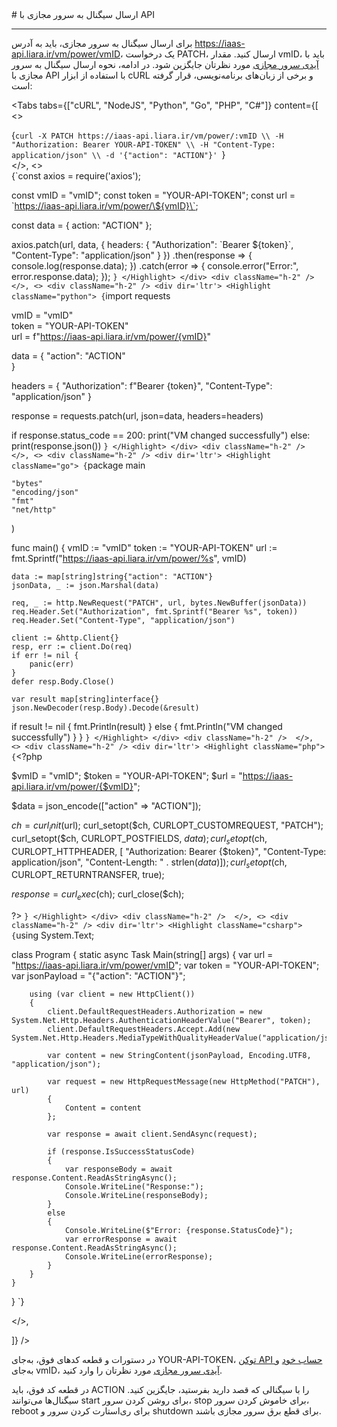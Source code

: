 

<Layout>
<Head>
<title>مستندات ارسال سیگنال به سرور مجازی با API - لیارا</title>
<meta property="og:title" content="مستندات خدمات رایانش ابری لیارا" />
<meta property="og:description" content="مستندات مربوط به نحوه ارسال سیگنال به سرور مجازی با API در سرور مجازی ابری در لیارا"  />
<meta property="og:image" content="https://files.liara.ir/liara/logos/liara-poster.jpg" />
</Head>
# ارسال سیگنال به سرور مجازی با API
<hr className="mb-2" />

برای ارسال سیگنال به سرور مجازی، باید به آدرس <Important>https://iaas-api.liara.ir/vm/power/vmID</Important>، یک درخواست <Important>PATCH</Important>، ارسال کنید. مقدار <Important>vmID</Important>، باید با <a href="/iaas/details/vm-id/" className="text-[#2196f3]">آیدی سرور مجازی</a> مورد نظرتان جایگزین شود.
در ادامه، نحوه ارسال سیگنال به سرور مجازی با API با استفاده از ابزار <Important>cURL</Important> و برخی از زبان‌های برنامه‌نویسی، قرار گرفته است:

<Tabs 
  tabs={["cURL", "NodeJS", "Python", "Go", "PHP", "C#"]} 
  content={[
  <>
    <div className="h-2" />
    <div dir='ltr'>
        <Highlight className="bash">
            {`curl -X PATCH https://iaas-api.liara.ir/vm/power/:vmID \\
  -H "Authorization: Bearer YOUR-API-TOKEN" \\
  -H "Content-Type: application/json" \\
  -d '{"action": "ACTION"}'
`}
        </Highlight>
    </div>
    <div className="h-2" /> 
  </>,
  <>
    <div className="h-2" />
    <div dir='ltr'>
        <Highlight className="bash">
            {`const axios = require('axios');

const vmID = "vmID"; 
const token = "YOUR-API-TOKEN"; 
const url = \`https://iaas-api.liara.ir/vm/power/\${vmID}\`;

const data = {
    action: "ACTION" 
};

axios.patch(url, data, {
    headers: {
        "Authorization": \`Bearer \${token}\`,
        "Content-Type": "application/json"
    }
})
.then(response => {
    console.log(response.data); 
})
.catch(error => {
    console.error("Error:", error.response.data);
});
`}
        </Highlight>
    </div>
    <div className="h-2" /> 
  </>,
  <>
    <div className="h-2" />
    <div dir='ltr'>
        <Highlight className="python">
            {`import requests

vmID = "vmID"  
token = "YOUR-API-TOKEN"  
url = f"https://iaas-api.liara.ir/vm/power/{vmID}"

data = {
    "action": "ACTION"  
}

headers = {
    "Authorization": f"Bearer {token}",
    "Content-Type": "application/json"
}

response = requests.patch(url, json=data, headers=headers)

if response.status_code == 200:
    print("VM changed successfully")
else: 
    print(response.json())
`}
        </Highlight>
    </div>
    <div className="h-2" /> 
  </>,
  <>
    <div className="h-2" />
    <div dir='ltr'>
        <Highlight className="go">
            {`package main

    "bytes"
    "encoding/json"
    "fmt"
    "net/http"
)

func main() {
    vmID := "vmID"
    token := "YOUR-API-TOKEN" 
    url := fmt.Sprintf("https://iaas-api.liara.ir/vm/power/%s", vmID)

    data := map[string]string{"action": "ACTION"} 
    jsonData, _ := json.Marshal(data)

    req, _ := http.NewRequest("PATCH", url, bytes.NewBuffer(jsonData))
    req.Header.Set("Authorization", fmt.Sprintf("Bearer %s", token))
    req.Header.Set("Content-Type", "application/json")

    client := &http.Client{}
    resp, err := client.Do(req)
    if err != nil {
        panic(err)
    }
    defer resp.Body.Close()

    var result map[string]interface{}
    json.NewDecoder(resp.Body).Decode(&result)

  if result != nil {
      fmt.Println(result) 
  } else {
    fmt.Println("VM changed successfully")
  }
}
`}
        </Highlight>
    </div>
    <div className="h-2" /> 
  </>,
  <>
    <div className="h-2" />
    <div dir='ltr'>
        <Highlight className="php">
            {`<?php

$vmID = "vmID"; 
$token = "YOUR-API-TOKEN"; 
$url = "https://iaas-api.liara.ir/vm/power/{$vmID}";

$data = json_encode(["action" => "ACTION"]);

$ch = curl_init($url);
curl_setopt($ch, CURLOPT_CUSTOMREQUEST, "PATCH");
curl_setopt($ch, CURLOPT_POSTFIELDS, $data);
curl_setopt($ch, CURLOPT_HTTPHEADER, [
    "Authorization: Bearer {$token}",
    "Content-Type: application/json",
    "Content-Length: " . strlen($data)
]);
curl_setopt($ch, CURLOPT_RETURNTRANSFER, true);

$response = curl_exec($ch);
curl_close($ch);

?>
`}
        </Highlight>
    </div>
    <div className="h-2" /> 
  </>,
  <>
    <div className="h-2" />
    <div dir='ltr'>
        <Highlight className="csharp">
            {`using System.Text;

class Program
{
    static async Task Main(string[] args)
    {
        var url = "https://iaas-api.liara.ir/vm/power/vmID";
        var token = "YOUR-API-TOKEN";
        var jsonPayload = "{\"action\": \"ACTION\"}";

        using (var client = new HttpClient())
        {
            client.DefaultRequestHeaders.Authorization = new System.Net.Http.Headers.AuthenticationHeaderValue("Bearer", token);
            client.DefaultRequestHeaders.Accept.Add(new System.Net.Http.Headers.MediaTypeWithQualityHeaderValue("application/json"));

            var content = new StringContent(jsonPayload, Encoding.UTF8, "application/json");

            var request = new HttpRequestMessage(new HttpMethod("PATCH"), url)
            {
                Content = content
            };

            var response = await client.SendAsync(request);

            if (response.IsSuccessStatusCode)
            {
                var responseBody = await response.Content.ReadAsStringAsync();
                Console.WriteLine("Response:");
                Console.WriteLine(responseBody);
            }
            else
            {
                Console.WriteLine($"Error: {response.StatusCode}");
                var errorResponse = await response.Content.ReadAsStringAsync();
                Console.WriteLine(errorResponse);
            }
        }
    }
}
`}
        </Highlight>
    </div>
    <div className="h-2" /> 
  </>,
 
  ]}
/>

<Alert variant="info">
<p>
    در دستورات و قطعه کدهای فوق، به‌جای <Important>YOUR-API-TOKEN</Important>، <a href="/references/api/about" className="text-[#2196f3]">توکن API حساب خود</a> و به‌جای <Important>vmID</Important>، <a href="/iaas/details/vm-id/" className="text-[#2196f3]">آیدی سرور مجازی</a> مورد نظرتان را وارد کنید.
</p>
</Alert>
<Alert variant="info">
<p>
در قطعه کد فوق، باید <Important>ACTION</Important> را با سیگنالی که قصد دارید بفرستید، جایگزین کنید. سیگنال‌ها می‌توانند <Important>start</Important> برای روشن کردن سرور، <Important>stop</Important> برای خاموش کردن سرور، <Important>reboot</Important> برای ری‌استارت کردن سرور و <Important>shutdown</Important> برای قطع برق سرور مجازی باشند.
</p>
</Alert>

</Layout>